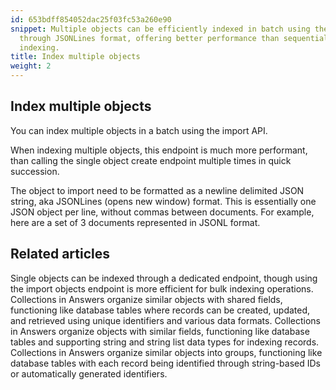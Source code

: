 ```yaml
---
id: 653bdff854052dac25f03fc53a260e90
snippet: Multiple objects can be efficiently indexed in batch using the import API
  through JSONLines format, offering better performance than sequential single-object
  indexing.
title: Index multiple objects
weight: 2
---
```


## Index multiple objects

You can index multiple objects in a batch using the import API.

When indexing multiple objects, this endpoint is much more performant, than calling the single object create endpoint multiple times in quick succession.

The object to import need to be formatted as a newline delimited JSON string, aka JSONLines
(opens new window) format. This is essentially one JSON object per line, without commas between documents. For example, here are a set of 3 documents represented in JSONL format.


## Related articles
<CardGrid>
<LinkTitleCard header="<b>Objects > Index a single object</b>" href="/products/answers/objects/-single-object/" > Single objects can be indexed through a dedicated endpoint, though using the import objects endpoint is more efficient for bulk indexing operations. </LinkTitleCard>
<LinkTitleCard header="<b>Answers > Collections</b>" href="/products/answers/collections/" > Collections in Answers organize similar objects with shared fields, functioning like database tables where records can be created, updated, and retrieved using unique identifiers and various data formats. </LinkTitleCard>
<LinkTitleCard header="<b>Collections > Create a collection</b>" href="/products/answers/collections/create-collection/" > Collections in Answers organize objects with similar fields, functioning like database tables and supporting string and string list data types for indexing records. </LinkTitleCard>
<LinkTitleCard header="<b>Collections > Update a collection</b>" href="/products/answers/collections/update-collection/" > Collections in Answers organize similar objects into groups, functioning like database tables with each record being identified through string-based IDs or automatically generated identifiers. </LinkTitleCard>
</CardGrid>